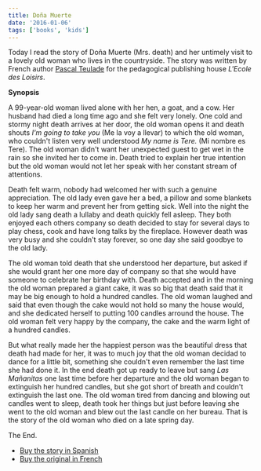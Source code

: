 ```yaml
---
title: Doña Muerte
date: '2016-01-06'
tags: ['books', 'kids']
---
```


Today I read the story of Doña Muerte (Mrs. death) and her untimely visit to a lovely old woman who lives in the countryside. The story was written by French author [Pascal Teulade](https://www.ecoledesloisirs.fr/auteur/pascal-teulade) for the pedagogical publishing house *L'Ecole des Loisirs*.

**Synopsis**

A 99-year-old woman lived alone with her hen, a goat, and a cow. Her husband had died a long time ago and she felt very lonely. One cold and stormy night death arrives at her door, the old woman opens it and death shouts *I'm going to take you* (Me la voy a llevar) to which the old woman, who couldn't listen very well understood *My name is Tere.* (Mi nombre es Tere). The old woman didn't want her unexpected guest to get wet in the rain so she invited her to come in. Death tried to explain her true intention but the old woman would not let her speak with her constant stream of attentions. 

Death felt warm, nobody had welcomed her with such a genuine appreciation. The old lady even gave her a bed, a pillow and some blankets to keep her warm and prevent her from getting sick. Well into the night the old lady sang death a lullaby and death quickly fell asleep. They both enjoyed each others company so death decided to stay for several days to play chess, cook and have long talks by the fireplace. However death was very busy and she couldn't stay forever, so one day she said goodbye to the old lady. 

The old woman told death that she understood her departure, but asked if she would grant her one more day of company so that she would have someone to celebrate her birthday with. Death accepted and in the morning the old woman prepared a giant cake, it was so big that death said that it may be big enough to hold a hundred candles. The old woman laughed and said that even though the cake would not hold so many the house would, and she dedicated herself to putting 100 candles arround the house. The old woman felt very happy by the company, the cake and the warm light of a hundred candles. 

But what really made her the happiest person was the beautiful dress that death had made for her, it was to much joy that the old woman decidad to dance for a little bit, something she couldn't even remember the last time she had done it. In the end death got up ready to leave but sang *Las Mañanitas* one last time before her departure and the old woman began to extinguish her hundred candles, but she got short of breath and couldn't extinguish the last one. The old woman tired from dancing and blowing out candles went to sleep, death took her things but just before leaving she went to the old woman and blew out the last candle on her bureau. That is the story of the old woman who died on a late spring day.

The End.

* [Buy the story in Spanish](http://www.veletaroja.org/product/buenos-dias-dona-muerte/)
* [Buy the original in French](https://www.ecoledesloisirs.fr/livre/bonjour-madame-mort)
